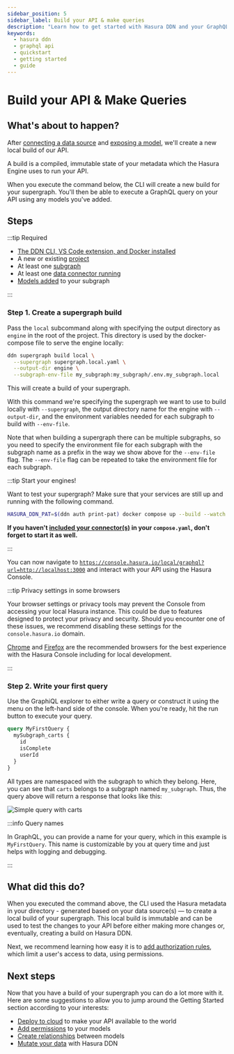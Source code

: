 ```yaml
---
sidebar_position: 5
sidebar_label: Build your API & make queries
description: "Learn how to get started with Hasura DDN and your GraphQL API."
keywords:
  - hasura ddn
  - graphql api
  - quickstart
  - getting started
  - guide
---
```



# Build your API & Make Queries

## What's about to happen?

After [connecting a data source](/getting-started/build/03-connect-to-data/01-connect-a-source.mdx) and
[exposing a model](/getting-started/build/03-connect-to-data/03-add-source-entities.mdx), we'll create a new local build of
our API.

A build is a compiled, immutable state of your metadata which the Hasura Engine uses to run your API.

When you execute the command below, the CLI will create a new build for your supergraph. You'll then be able to execute
a GraphQL query on your API using any models you've added.

## Steps

:::tip Required

- [The DDN CLI, VS Code extension, and Docker installed](/getting-started/build/00-prerequisites.mdx)
- A new or existing [project](/getting-started/deployment/01-create-a-project.mdx)
- At least one [subgraph](/getting-started/build/02-init-subgraph.mdx)
- At least one [data connector running](/getting-started/build/03-connect-to-data/01-connect-a-source.mdx)
- [Models added](/getting-started/build/03-connect-to-data/03-add-source-entities.mdx) to your subgraph

:::

### Step 1. Create a supergraph build

Pass the `local` subcommand along with specifying the output directory as `engine` in the root of the project. This
directory is used by the docker-compose file to serve the engine locally:

```bash title="From the root of your project, run:"
ddn supergraph build local \
  --supergraph supergraph.local.yaml \
  --output-dir engine \
  --subgraph-env-file my_subgraph:my_subgraph/.env.my_subgraph.local
```

This will create a build of your supergraph.

With this command we're specifying the supergraph we want to use to build locally with `--supergraph`, the
output directory name for the engine with `--output-dir`, and the environment variables needed for each subgraph to
build with `--env-file`.

Note that when building a supergraph there can be multiple subgraphs, so you need to specify the environment file
for each subgraph with the subgraph name as a prefix in the way we show above for the `--env-file` flag. The
`--env-file` flag can be repeated to take the environment file for each subgraph.

:::tip Start your engines!

Want to test your supergraph? Make sure that your services are still up and running with the following command.

```bash title="From the root of your project, run:"
HASURA_DDN_PAT=$(ddn auth print-pat) docker compose up --build --watch
```

**If you haven't [included your connector(s)](/getting-started/build/03-connect-to-data/01-connect-a-source.mdx) in your
`compose.yaml`, don't forget to start it as well.**

:::

You can now navigate to
[`https://console.hasura.io/local/graphql?url=http://localhost:3000`](https://console.hasura.io/local/graphql?url=http://localhost:3000)
and interact with your API using the Hasura Console.

:::tip Privacy settings in some browsers

Your browser settings or privacy tools may prevent the Console from accessing your local Hasura instance. This could be
due to features designed to protect your privacy and security. Should you encounter one of these issues, we recommend
disabling these settings for the `console.hasura.io` domain.

[Chrome](https://www.google.com/chrome/) and [Firefox](https://www.mozilla.org/en-US/firefox/new/) are the recommended
browsers for the best experience with the Hasura Console including for local development.

:::

### Step 2. Write your first query

Use the GraphiQL explorer to either write a query or construct it using the menu on the left-hand side of the console.
When you're ready, hit the run button to execute your query.

```graphql title=" For example, if we have a Carts model, we can run the following query:"
query MyFirstQuery {
  mySubgraph_carts {
    id
    isComplete
    userId
  }
}
```

All types are namespaced with the subgraph to which they belong. Here, you can see that `carts` belongs to a subgraph
named `my_subgraph`. Thus, the query above will return a response that looks like this:

![Simple query with carts](/img/get-started/beta/console_simple-carts-query.png)

:::info Query names

In GraphQL, you can provide a name for your query, which in this example is `MyFirstQuery`. This name is customizable by
you at query time and just helps with logging and debugging.

:::

## What did this do?

When you executed the command above, the CLI used the Hasura metadata in your directory - generated based on your data
source(s) — to create a local build of your supergraph. This local build is immutable and can be used to test the
changes to your API before either making more changes or, eventually, creating a build on Hasura DDN.

Next, we recommend learning how easy it is to [add authorization rules](/getting-started/build/05-add-permissions.mdx),
which limit a user's access to data, using permissions.

## Next steps

Now that you have a build of your supergraph you can do a lot more with it. Here are some suggestions to allow you to
jump around the Getting Started section according to your interests:

- [Deploy to cloud](/getting-started/deployment/index.mdx) to make your API available to the world
- [Add permissions](/getting-started/build/05-add-permissions.mdx) to your models
- [Create relationships](/getting-started/build/07-create-a-relationship.mdx) between models
- [Mutate your data](/getting-started/build/08-mutate-data.mdx) with Hasura DDN
